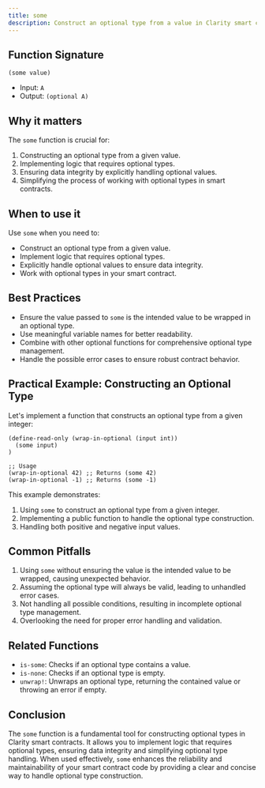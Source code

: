 ```yaml
---
title: some
description: Construct an optional type from a value in Clarity smart contracts.
---
```


## Function Signature

```clarity
(some value)
```

- Input: `A`
- Output: `(optional A)`

## Why it matters

The `some` function is crucial for:

1. Constructing an optional type from a given value.
2. Implementing logic that requires optional types.
3. Ensuring data integrity by explicitly handling optional values.
4. Simplifying the process of working with optional types in smart contracts.

## When to use it

Use `some` when you need to:

- Construct an optional type from a given value.
- Implement logic that requires optional types.
- Explicitly handle optional values to ensure data integrity.
- Work with optional types in your smart contract.

## Best Practices

- Ensure the value passed to `some` is the intended value to be wrapped in an optional type.
- Use meaningful variable names for better readability.
- Combine with other optional functions for comprehensive optional type management.
- Handle the possible error cases to ensure robust contract behavior.

## Practical Example: Constructing an Optional Type

Let's implement a function that constructs an optional type from a given integer:

```clarity
(define-read-only (wrap-in-optional (input int))
  (some input)
)

;; Usage
(wrap-in-optional 42) ;; Returns (some 42)
(wrap-in-optional -1) ;; Returns (some -1)
```

This example demonstrates:
1. Using `some` to construct an optional type from a given integer.
2. Implementing a public function to handle the optional type construction.
3. Handling both positive and negative input values.

## Common Pitfalls

1. Using `some` without ensuring the value is the intended value to be wrapped, causing unexpected behavior.
2. Assuming the optional type will always be valid, leading to unhandled error cases.
3. Not handling all possible conditions, resulting in incomplete optional type management.
4. Overlooking the need for proper error handling and validation.

## Related Functions

- `is-some`: Checks if an optional type contains a value.
- `is-none`: Checks if an optional type is empty.
- `unwrap!`: Unwraps an optional type, returning the contained value or throwing an error if empty.

## Conclusion

The `some` function is a fundamental tool for constructing optional types in Clarity smart contracts. It allows you to implement logic that requires optional types, ensuring data integrity and simplifying optional type handling. When used effectively, `some` enhances the reliability and maintainability of your smart contract code by providing a clear and concise way to handle optional type construction.
